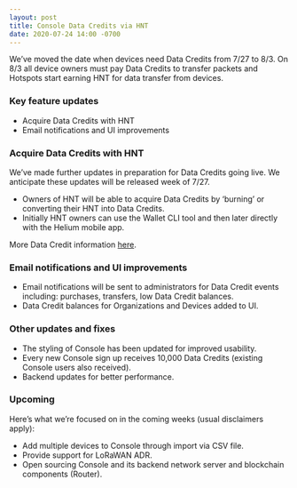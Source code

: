 ```yaml
---
layout: post
title: Console Data Credits via HNT
date: 2020-07-24 14:00 -0700
---
```


We’ve moved the date when devices need Data Credits from 7/27 to 8/3. On 8/3 all device owners must
pay Data Credits to transfer packets and Hotspots start earning HNT for data transfer from devices.

### Key feature updates

- Acquire Data Credits with HNT
- Email notifications and UI improvements

### Acquire Data Credits with HNT

We’ve made further updates in preparation for Data Credits going live. We anticipate these updates
will be released week of 7/27.

- Owners of HNT will be able to acquire Data Credits by ‘burning’ or converting their HNT into Data
  Credits.
- Initially HNT owners can use the Wallet CLI tool and then later directly with the Helium mobile
  app.

More Data Credit information
[here](https://blog.helium.com/data-credits-will-soon-be-live-on-the-helium-network-c672ac1aa052).

### Email notifications and UI improvements

- Email notifications will be sent to administrators for Data Credit events including: purchases,
  transfers, low Data Credit balances.
- Data Credit balances for Organizations and Devices added to UI.

### Other updates and fixes

- The styling of Console has been updated for improved usability.
- Every new Console sign up receives 10,000 Data Credits (existing Console users also received).
- Backend updates for better performance.

### Upcoming

Here’s what we’re focused on in the coming weeks (usual disclaimers apply):

- Add multiple devices to Console through import via CSV file.
- Provide support for LoRaWAN ADR.
- Open sourcing Console and its backend network server and blockchain components (Router).
